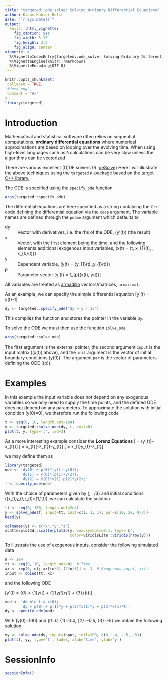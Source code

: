 ```yaml
---
title: "targeted::ode_solve: Solving Ordinary Differential Equations"
author: Klaus Kähler Holst
date: "`r Sys.Date()`"
output:
  knitr:::html_vignette:
    fig_caption: yes
    fig_width: 5.15
    fig_height: 3.5
    fig_align: center
vignette: >
  %\VignetteIndexEntry{targeted::ode_solve: Solving Ordinary Differential Equations}
  %\VignetteEngine{knitr::rmarkdown}
  %\VignetteEncoding{UTF-8}
---
```


```r
knitr::opts_chunk$set(
 collapse = TRUE,
 #dev="png",
 comment = "#>"
)
library(targeted)
```

Introduction
============

Mathematical and statistical software often relies on sequential computations.  **ordinary differential equations** where
numerical approximations are based on looping over the evolving time. When using
high-level languages such as `R` calculations can be very slow
unless the algorithms can be vectorized


There are various excellent (O)DE solvers (R: [deSolve](http://desolve.r-forge.r-project.org/))
Here I will illustrate the above techniques using the `targeted` `R`-package based on
[the target C++ library.](https://target.readthedocs.io/en/latest/)

The ODE is specified using the `specify_ode` function

```r
args(targeted::specify_ode)
```

The differential equations are here specified as a string containing the `C++` code defining the
differential equation via the `code` argument.
The variable names are defined through the `pname` argument which defaults to

dy
: Vector with derivatives, i.e. the rhs of the ODE, \(y'(t)\) (the result).

x
: Vector,  with the first element being the time, and the following elements additional exogenous input variables,
    \(x(t) = \{t, x_{1}(t), \ldots, x_{k}(t)\}\)

y
: Dependent variable, \(y(t) = \{y_{1}(t),\ldots,y_{l}(t)\}\)

p
: Parameter vector
    \[y'(t) = f_{p}(x(t), y(t))\]

All variables are treated as [armadillo](https://arma.sourceforge.net/) vectors/matrices, `arma::mat`.


As an example, we can specify the simple differential equation
\[y'(t) = y(t)-1\]

```r
dy <- targeted::specify_ode("dy = y - 1;")
```

This compiles the function and stores the pointer in the variable `dy`.

To solve the ODE we must then use the function `solve_ode`

```r
args(targeted::solve_ode)
```

The first argument is the external pointer, the second argument `input` is the
input matrix (\(x(t)\) above), and the `init` argument is the vector of initial
boundary conditions \(y(0)\). The argument `par` is the vector of parameters
defining the ODE (\(p\)).

Examples
===========

In this example the input variable does not depend on any exogenous variables so
we only need to supply the time points, and the defined ODE does not depend on
any parameters. To approximate the solution with initial condition \(y(0)=0\),
we therefore run the following code

```r
t <- seq(0, 10, length.out=1e4)
y <- targeted::solve_ode(dy, t, init=0)
plot(t, y, type='l', lwd=3)
```


As a more interesting example consider the **Lorenz Equations**
\[\frac{dx_{t}}{dt} = \sigma(y_{t}-x_{t})\]
\[\frac{dy_{t}}{dt} = x_{t}(\rho-z_{t})-y_{t}\]
\[\frac{dz_{t}}{dt} = x_{t}y_{t}-\beta z_{t}\]

we may define them as

```r
library(targeted)
ode <- 'dy(0) = p(0)*(y(1)-y(0));
        dy(1) = y(0)*(p(1)-y(2));
        dy(2) = y(0)*y(1)-p(2)*y(2);'
f <- specify_ode(ode)
```

With the choice of parameters given by \(\sigma=10, \rho=28, \beta=8/3\)
and initial conditions \((x_0,y_0,z_0)=(1,1,1)\), we can calculate the solution

```r
tt <- seq(0, 100, length.out=2e4)
y <- solve_ode(f, input=tt, init=c(1, 1, 1), par=c(10, 28, 8/3))
head(y)
```

```r
colnames(y) <- c("x","y","z")
scatterplot3d::scatterplot3d(y, cex.symbols=0.1, type='b',
                             color=viridisLite::viridis(nrow(y)))
```

To illustrate the use of exogenous inputs, consider the following simulated data

```r
n <- 1e4
tt <- seq(0, 10, length.out=n)  # Time
xx <- rep(0, n); xx[(n/3):(2*n/3)] <- 1  # Exogenous input, x(t)
input <- cbind(tt, xx)
```

and the following ODE

\[y'(t) = \beta_{0} + \beta_{1}y(t) + \beta_{2}y(t)x(t) + \beta_{3}x(t)\cdot t\]

```r
mod <- 'double t = x(0);
        dy = p(0) + p(1)*y + p(2)*x(1)*y + p(3)*x(1)*t;'
dy <- specify_ode(mod)
```

With \(y(0)=100\) and \(\beta_0=0, \beta_{1}=0.4, \beta_{2}=-0.5, \beta_{3}=-5\) we obtain the following solution

```r
yy <- solve_ode(dy, input=input, init=100, c(0, .4, -.5, -5))
plot(tt, yy, type='l', lwd=3, xlab='time', ylab='y')
```


SessionInfo
============


```r
sessionInfo()
```
